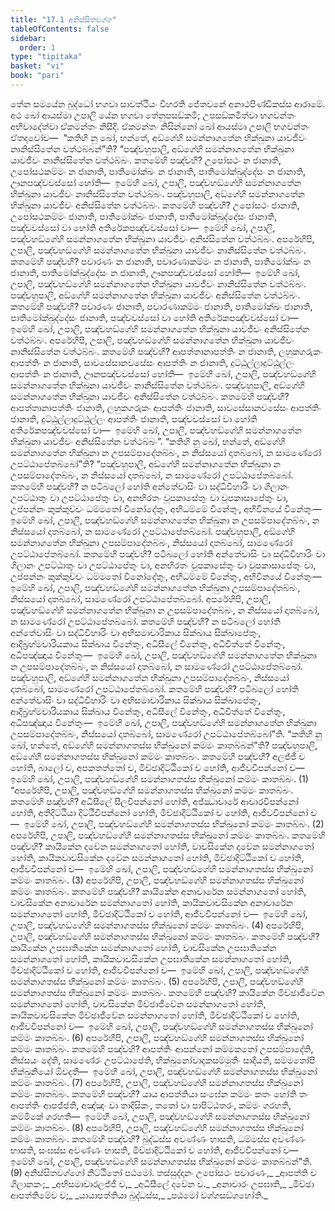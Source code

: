 ```yaml
---
title: "17.1 අනිස්සිතවග්ග"
tableOfContents: false
sidebar:
  order: 1
type: "tipitaka"
basket: "vi"
book: "pari"
---
```



<DynamicBreadcrumb />

<Division number="417" book="pari">

<Paragraph number="1939" book="pari">
තේන සමයේන බුද්ධෝ භගවා සාවත්ථියං විහරති ජේතවනේ අනාථපිණ්ඩිකස්ස ආරාමේ. අථ ඛෝ ආයස්මා උපාලි යේන භගවා තේනුපසඞ්කමි; උපසඞ්කමිත්වා භගවන්තං අභිවාදේත්වා ඒකමන්තං නිසීදි. ඒකමන්තං නිසින්නෝ ඛෝ ආයස්මා උපාලි භගවන්තං ඒතදවෝච—  “කතිහි නු ඛෝ, භන්තේ, අඞ්ගේහි සමන්නාගතේන භික්ඛුනා යාවජීවං නානිස්සිතේන වත්ථබ්බන්”ති?
</Paragraph>

<Paragraph number="1940" book="pari">
“පඤ්චහුපාලි, අඞ්ගේහි සමන්නාගතේන භික්ඛුනා යාවජීවං නානිස්සිතේන වත්ථබ්බං. කතමේහි පඤ්චහි? උපෝසථං න ජානාති, උපෝසථකම්මං න ජානාති, පාතිමෝක්ඛං න ජානාති, පාතිමෝක්ඛුද්දේසං න ජානාති, ඌනපඤ්චවස්සෝ හෝති—  ඉමේහි ඛෝ, උපාලි, පඤ්චහඞ්ගේහි සමන්නාගතේන භික්ඛුනා යාවජීවං නානිස්සිතේන වත්ථබ්බං. පඤ්චහුපාලි, අඞ්ගේහි සමන්නාගතේන භික්ඛුනා යාවජීවං අනිස්සිතේන වත්ථබ්බං. කතමේහි පඤ්චහි? උපෝසථං ජානාති, උපෝසථකම්මං ජානාති, පාතිමෝක්ඛං ජානාති, පාතිමෝක්ඛුද්දේසං ජානාති, පඤ්චවස්සෝ වා හෝති අතිරේකපඤ්චවස්සෝ වා—  ඉමේහි ඛෝ, උපාලි, පඤ්චහඞ්ගේහි සමන්නාගතේන භික්ඛුනා යාවජීවං අනිස්සිතේන වත්ථබ්බං.
</Paragraph>

<Paragraph number="1941" book="pari">
අපරේහිපි, උපාලි, පඤ්චහඞ්ගේහි සමන්නාගතේන භික්ඛුනා යාවජීවං නානිස්සිතේන වත්ථබ්බං. කතමේහි පඤ්චහි? පවාරණං න ජානාති, පවාරණාකම්මං න ජානාති, පාතිමෝක්ඛං න ජානාති, පාතිමෝක්ඛුද්දේසං න ජානාති, ඌනපඤ්චවස්සෝ හෝති—  ඉමේහි ඛෝ, උපාලි, පඤ්චහඞ්ගේහි සමන්නාගතේන භික්ඛුනා යාවජීවං නානිස්සිතේන වත්ථබ්බං. පඤ්චහුපාලි, අඞ්ගේහි සමන්නාගතේන භික්ඛුනා යාවජීවං අනිස්සිතේන වත්ථබ්බං. කතමේහි පඤ්චහි? පවාරණං ජානාති, පවාරණාකම්මං ජානාති, පාතිමෝක්ඛං ජානාති, පාතිමෝක්ඛුද්දේසං ජානාති, පඤ්චවස්සෝ වා හෝති අතිරේකපඤ්චවස්සෝ වා—  ඉමේහි ඛෝ, උපාලි, පඤ්චහඞ්ගේහි සමන්නාගතේන භික්ඛුනා යාවජීවං අනිස්සිතේන වත්ථබ්බං.
</Paragraph>

<Paragraph number="1942" book="pari">
අපරේහිපි, උපාලි, පඤ්චහඞ්ගේහි සමන්නාගතේන භික්ඛුනා යාවජීවං නානිස්සිතේන වත්ථබ්බං. කතමේහි පඤ්චහි? ආපත්තානාපත්තිං න ජානාති, ලහුකගරුකං ආපත්තිං න ජානාති, සාවසේසානවසේසං ආපත්තිං න ජානාති, දුට්ඨුල්ලාදුට්ඨුල්ලං ආපත්තිං න ජානාති, ඌනපඤ්චවස්සෝ හෝති—  ඉමේහි ඛෝ, උපාලි, පඤ්චහඞ්ගේහි සමන්නාගතේන භික්ඛුනා යාවජීවං නානිස්සිතේන වත්ථබ්බං. පඤ්චහුපාලි, අඞ්ගේහි සමන්නාගතේන භික්ඛුනා යාවජීවං අනිස්සිතේන වත්ථබ්බං. කතමේහි පඤ්චහි? ආපත්තානාපත්තිං ජානාති, ලහුකගරුකං ආපත්තිං ජානාති, සාවසේසානවසේසං ආපත්තිං ජානාති, දුට්ඨුල්ලාදුට්ඨුල්ලං ආපත්තිං ජානාති, පඤ්චවස්සෝ වා හෝති අතිරේකපඤ්චවස්සෝ වා—  ඉමේහි ඛෝ, උපාලි, පඤ්චහඞ්ගේහි සමන්නාගතේන භික්ඛුනා යාවජීවං අනිස්සිතේන වත්ථබ්බං”.
</Paragraph>

</Division>
<Division number="418" book="pari">

<Paragraph number="1943" book="pari">
“කතිහි නු ඛෝ, භන්තේ, අඞ්ගේහි සමන්නාගතේන භික්ඛුනා න උපසම්පාදේතබ්බං, න නිස්සයෝ දාතබ්බෝ, න සාමණේරෝ උපට්ඨාපේතබ්බෝ”ති?
</Paragraph>

<Paragraph number="1944" book="pari">
“පඤ්චහුපාලි, අඞ්ගේහි සමන්නාගතේන භික්ඛුනා න උපසම්පාදේතබ්බං, න නිස්සයෝ දාතබ්බෝ, න සාමණේරෝ උපට්ඨාපේතබ්බෝ. කතමේහි පඤ්චහි? න පටිබලෝ හෝති අන්තේවාසිං වා සද්ධිවිහාරිං වා ගිලානං උපට්ඨාතුං වා උපට්ඨාපේතුං වා, අනභිරතං වූපකාසේතුං වා වූපකාසාපේතුං වා, උප්පන්නං කුක්කුච්චං ධම්මතෝ විනෝදේතුං, අභිධම්මේ විනේතුං, අභිවිනයේ විනේතුං—  ඉමේහි ඛෝ, උපාලි, පඤ්චහඞ්ගේහි සමන්නාගතේන භික්ඛුනා න උපසම්පාදේතබ්බං, න නිස්සයෝ දාතබ්බෝ, න සාමණේරෝ උපට්ඨාපේතබ්බෝ. පඤ්චහුපාලි, අඞ්ගේහි සමන්නාගතේන භික්ඛුනා උපසම්පාදේතබ්බං, නිස්සයෝ දාතබ්බෝ, සාමණේරෝ උපට්ඨාපේතබ්බෝ. කතමේහි පඤ්චහි? පටිබලෝ හෝති අන්තේවාසිං වා සද්ධිවිහාරිං වා ගිලානං උපට්ඨාතුං වා උපට්ඨාපේතුං වා, අනභිරතං වූපකාසේතුං වා වූපකාසාපේතුං වා, උප්පන්නං කුක්කුච්චං ධම්මතෝ විනෝදේතුං, අභිධම්මේ විනේතුං, අභිවිනයේ විනේතුං—  ඉමේහි ඛෝ, උපාලි, පඤ්චහඞ්ගේහි සමන්නාගතේන භික්ඛුනා උපසම්පාදේතබ්බං, නිස්සයෝ දාතබ්බෝ, සාමණේරෝ උපට්ඨාපේතබ්බෝ.
</Paragraph>

<Paragraph number="1945" book="pari">
අපරේහිපි, උපාලි, පඤ්චහඞ්ගේහි සමන්නාගතේන භික්ඛුනා න උපසම්පාදේතබ්බං, න නිස්සයෝ දාතබ්බෝ, න සාමණේරෝ උපට්ඨාපේතබ්බෝ. කතමේහි පඤ්චහි? න පටිබලෝ හෝති අන්තේවාසිං වා සද්ධිවිහාරිං වා අභිසමාචාරිකාය සික්ඛාය සික්ඛාපේතුං, ආදිබ්‍රහ්මචාරියකාය සික්ඛාය විනේතුං, අධිසීලේ විනේතුං, අධිචිත්තේ විනේතුං, අධිපඤ්ඤාය විනේතුං—  ඉමේහි ඛෝ, උපාලි, පඤ්චහඞ්ගේහි සමන්නාගතේන භික්ඛුනා න උපසම්පාදේතබ්බං, න නිස්සයෝ දාතබ්බෝ, න සාමණේරෝ උපට්ඨාපේතබ්බෝ. පඤ්චහුපාලි, අඞ්ගේහි සමන්නාගතේන භික්ඛුනා උපසම්පාදේතබ්බං, නිස්සයෝ දාතබ්බෝ, සාමණේරෝ උපට්ඨාපේතබ්බෝ. කතමේහි පඤ්චහි? පටිබලෝ හෝති අන්තේවාසිං වා සද්ධිවිහාරිං වා අභිසමාචාරිකාය සික්ඛාය සික්ඛාපේතුං, ආදිබ්‍රහ්මචාරියකාය සික්ඛාය විනේතුං, අධිසීලේ විනේතුං, අධිචිත්තේ විනේතුං, අධිපඤ්ඤාය විනේතුං—  ඉමේහි ඛෝ, උපාලි, පඤ්චහඞ්ගේහි සමන්නාගතේන භික්ඛුනා උපසම්පාදේතබ්බං, නිස්සයෝ දාතබ්බෝ, සාමණේරෝ උපට්ඨාපේතබ්බෝ”ති.
</Paragraph>

</Division>
<Division number="419" book="pari">

<Paragraph number="1946" book="pari">
“කතිහි නු ඛෝ, භන්තේ, අඞ්ගේහි සමන්නාගතස්ස භික්ඛුනෝ කම්මං කාතබ්බන්”ති?
</Paragraph>

<Paragraph number="1947" book="pari">
පඤ්චහුපාලි, අඞ්ගේහි සමන්නාගතස්ස භික්ඛුනෝ කම්මං කාතබ්බං. කතමේහි පඤ්චහි? අලජ්ජී ච හෝති, බාලෝ ච, අපකතත්තෝ ච, මිච්ඡාදිට්ඨිකෝ ච හෝති, ආජීවවිපන්නෝ ච—  ඉමේහි ඛෝ, උපාලි, පඤ්චහඞ්ගේහි සමන්නාගතස්ස භික්ඛුනෝ කම්මං කාතබ්බං. (1)
</Paragraph>

<Paragraph number="1948" book="pari">
“අපරේහිපි, උපාලි, පඤ්චහඞ්ගේහි සමන්නාගතස්ස භික්ඛුනෝ කම්මං කාතබ්බං. කතමේහි පඤ්චහි? අධිසීලේ සීලවිපන්නෝ හෝති, අජ්ඣාචාරේ ආචාරවිපන්නෝ හෝති, අතිදිට්ඨියා දිට්ඨිවිපන්නෝ හෝති, මිච්ඡාදිට්ඨිකෝ ච හෝති, ආජීවවිපන්නෝ ච—  ඉමේහි ඛෝ, උපාලි, පඤ්චහඞ්ගේහි සමන්නාගතස්ස භික්ඛුනෝ කම්මං කාතබ්බං. (2)
</Paragraph>

<Paragraph number="1949" book="pari">
අපරේහිපි, උපාලි, පඤ්චහඞ්ගේහි සමන්නාගතස්ස භික්ඛුනෝ කම්මං කාතබ්බං. කතමේහි පඤ්චහි? කායිකේන දවේන සමන්නාගතෝ හෝති, වාචසිකේන දවේන සමන්නාගතෝ හෝති, කායිකවාචසිකේන දවේන සමන්නාගතෝ හෝති, මිච්ඡාදිට්ඨිකෝ ච හෝති, ආජීවවිපන්නෝ ච—  ඉමේහි ඛෝ, උපාලි, පඤ්චහඞ්ගේහි සමන්නාගතස්ස භික්ඛුනෝ කම්මං කාතබ්බං. (3)
</Paragraph>

<Paragraph number="1950" book="pari">
අපරේහිපි, උපාලි, පඤ්චහඞ්ගේහි සමන්නාගතස්ස භික්ඛුනෝ කම්මං කාතබ්බං. කතමේහි පඤ්චහි? කායිකේන අනාචාරේන සමන්නාගතෝ හෝති, වාචසිකේන අනාචාරේන සමන්නාගතෝ හෝති, කායිකවාචසිකේන අනාචාරේන සමන්නාගතෝ හෝති, මිච්ඡාදිට්ඨිකෝ ච හෝති, ආජීවවිපන්නෝ ච—  ඉමේහි ඛෝ, උපාලි, පඤ්චහඞ්ගේහි සමන්නාගතස්ස භික්ඛුනෝ කම්මං කාතබ්බං. (4)
</Paragraph>

<Paragraph number="1951" book="pari">
අපරේහිපි, උපාලි, පඤ්චහඞ්ගේහි සමන්නාගතස්ස භික්ඛුනෝ කම්මං කාතබ්බං. කතමේහි පඤ්චහි? කායිකේන උපඝාතිකේන සමන්නාගතෝ හෝති, වාචසිකේන උපඝාතිකේන සමන්නාගතෝ හෝති, කායිකවාචසිකේන උපඝාතිකේන සමන්නාගතෝ හෝති, මිච්ඡාදිට්ඨිකෝ ච හෝති, ආජීවවිපන්නෝ ච—  ඉමේහි ඛෝ, උපාලි, පඤ්චහඞ්ගේහි සමන්නාගතස්ස භික්ඛුනෝ කම්මං කාතබ්බං. (5)
</Paragraph>

<Paragraph number="1952" book="pari">
අපරේහිපි, උපාලි, පඤ්චහඞ්ගේහි සමන්නාගතස්ස භික්ඛුනෝ කම්මං කාතබ්බං. කතමේහි පඤ්චහි? කායිකේන මිච්ඡාජීවේන සමන්නාගතෝ හෝති, වාචසිකේන මිච්ඡාජීවේන සමන්නාගතෝ හෝති, කායිකවාචසිකේන මිච්ඡාජීවේන සමන්නාගතෝ හෝති, මිච්ඡාදිට්ඨිකෝ ච හෝති, ආජීවවිපන්නෝ ච—  ඉමේහි ඛෝ, උපාලි, පඤ්චහඞ්ගේහි සමන්නාගතස්ස භික්ඛුනෝ කම්මං කාතබ්බං. (6)
</Paragraph>

<Paragraph number="1953" book="pari">
අපරේහිපි, උපාලි, පඤ්චහඞ්ගේහි සමන්නාගතස්ස භික්ඛුනෝ කම්මං කාතබ්බං. කතමේහි පඤ්චහි? ආපත්තිං ආපන්නෝ කම්මකතෝ උපසම්පාදේති, නිස්සයං දේති, සාමණේරං උපට්ඨාපේති, භික්ඛුනෝවාදකසම්මුතිං සාදියති, සම්මතෝපි භික්ඛුනියෝ ඕවදති—  ඉමේහි ඛෝ, උපාලි, පඤ්චහඞ්ගේහි සමන්නාගතස්ස භික්ඛුනෝ කම්මං කාතබ්බං. (7)
</Paragraph>

<Paragraph number="1954" book="pari">
අපරේහිපි, උපාලි, පඤ්චහඞ්ගේහි සමන්නාගතස්ස භික්ඛුනෝ කම්මං කාතබ්බං. කතමේහි පඤ්චහි? යාය ආපත්තියා සංඝේන කම්මං කතං හෝති තං ආපත්තිං ආපජ්ජති, අඤ්ඤං වා තාදිසිකං, තතෝ වා පාපිට්ඨතරං, කම්මං ගරහති, කම්මිකේ ගරහති—  ඉමේහි ඛෝ, උපාලි, පඤ්චහඞ්ගේහි සමන්නාගතස්ස භික්ඛුනෝ කම්මං කාතබ්බං. (8)
</Paragraph>

<Paragraph number="1955" book="pari">
අපරේහිපි, උපාලි, පඤ්චහඞ්ගේහි සමන්නාගතස්ස භික්ඛුනෝ කම්මං කාතබ්බං. කතමේහි පඤ්චහි? බුද්ධස්ස අවණ්ණං භාසති, ධම්මස්ස අවණ්ණං භාසති, සංඝස්ස අවණ්ණං භාසති, මිච්ඡාදිට්ඨිකෝ ච හෝති, ආජීවවිපන්නෝ ච—  ඉමේහි ඛෝ, උපාලි, පඤ්චහඞ්ගේහි සමන්නාගතස්ස භික්ඛුනෝ කම්මං කාතබ්බන්”ති. (9)

</Paragraph>
</Division>

<Paragraph number="1956" type="center" book="pari">
අනිස්සිතවග්ගෝ නිට්ඨිතෝ පඨමෝ.



</Paragraph>

<Paragraph number="1957" type="center" book="pari">
තස්සුද්දානං


</Paragraph>

<Paragraph number="1958" type="verses" book="pari">
උපෝසථං පවාරණං,_  
_ආපත්ති ච ගිලානකං;_  
_අභිසමාචාරලජ්ජී ච,_  
_අධිසීලේ දවේන ච._  

</Paragraph>

<Paragraph number="1959" type="verses" book="pari">
_අනාචාරං උපඝාති,_  
_මිච්ඡා ආපත්තිමේව ච;_  
_යායාපත්තියා බුද්ධස්ස,_  
_පඨමෝ වග්ගසඞ්ගහෝති._
</Paragraph>